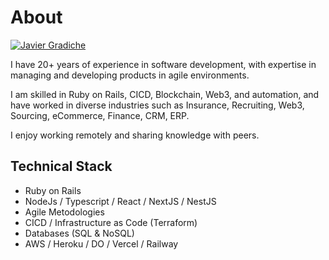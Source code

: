 
# About

<a href="https://twitter.com/javiergradiche" target="_blank">
  <Image
    src="/images/javiergradiche-3d4cecf.jpg"
    alt="Javier Gradiche"
    className="rounded-full bg-gray-100 block mt-2 mb-5 mx-auto sm:float-right sm:ml-5 sm:mb-5 grayscale hover:grayscale-0"
    unoptimized
    width={160}
    height={160}
    priority
  />
</a>

I have 20+ years of experience in software development, with expertise in managing and developing products in agile environments.

I am skilled in Ruby on Rails, CICD, Blockchain, Web3, and automation, and have worked in diverse industries such as Insurance, Recruiting, Web3, Sourcing, eCommerce, Finance, CRM, ERP.

I enjoy working remotely and sharing knowledge with peers.

## Technical Stack

- Ruby on Rails
- NodeJs / Typescript / React / NextJS / NestJS
- Agile Metodologies
- CICD / Infrastructure as Code (Terraform)
- Databases (SQL & NoSQL)
- AWS / Heroku / DO / Vercel / Railway
